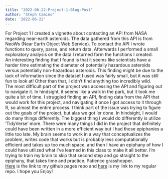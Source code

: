 ```yaml
---
title: "2022-06-22-Project-1-Blog-Post"
author: "Steph Camino"
date: '2022-06-22'
---
```


For Project 1 I created a vignette about contacting an API from NASA regarding near-earth asteroids. The data gathered from this API is from NeoWs (Near Earth Object Web Service). To contact the API I wrote functions to query, parse, and return data. Afterwards I performed a small exploratory analysis on the data I returned form the functions I created.  
An interesting finding that I found is that it seems like scientists have a harder time estimating the diameter of potentially hazardous asteroids versus potentially non-hazardous asteroids. This finding might be due to the lack of information since the dataset I used was fairly small, but it was still fun to look at! Other than that, I didn't find anything too incredibly wild.  
The most difficult part of the project was accessing the API and figuring out to navigate it. In hindsight, it seems like a walk in the park, but it took me quite a bit of time. I struggled finding an API, finding data from the API that would work for this project, and navigating it once I got access to it through R, so almost the entire process. I think part of the issue was trying to figure out the goals of the project, but alas we got 'er done. 
In hindsight, I would do many things differently. The biggest thing I would do differently is utilize 'TidyVerse' more. There were many things I did in the project that definitely could have been written in a more efficient way but I had those epiphanies a little too late. My brain seems to work in a way that conceptualizes the problem, writes code that works but is probably less computationally efficient and takes up too much space, and then I have an epiphany of how I could have utilized what I've learned in this class to make it all better. I'm trying to train my brain to skip that second step and go straight to the epiphany, that takes time and practice. Patience grasshopper.   
[Here](https://github.com/smcamino/Camino-Project-1) is the link to my github pages repo and [here](https://smcamino.github.io/Camino-Project-1/) is my link to my regular repo. I hope you Enjoy!